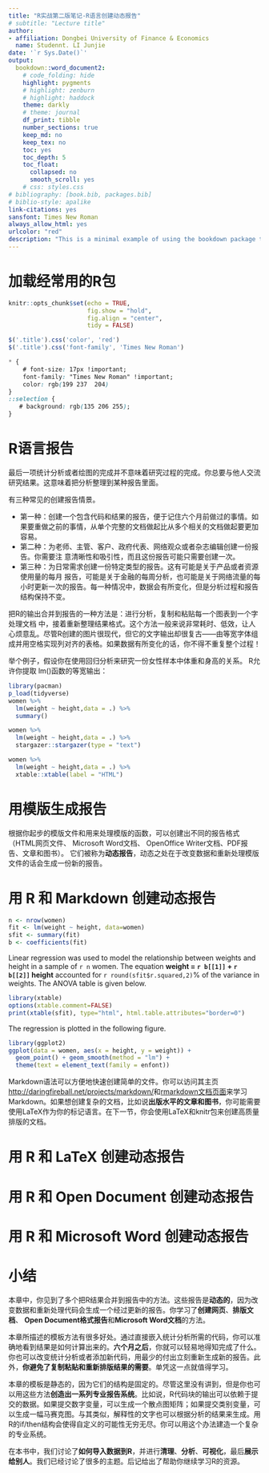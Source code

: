 ```yaml
--- 
title: "R实战第二版笔记-R语言创建动态报告"
# subtitle: "Lecture title"
author:
- affiliation: Dongbei University of Finance & Economics
  name: Studennt. LI Junjie
date: '`r Sys.Date()`'
output:
  bookdown::word_document2:
    # code_folding: hide
    highlight: pygments
    # highlight: zenburn
    # highlight: haddock
    theme: darkly
    # theme: journal
    df_print: tibble	
    number_sections: true
    keep_md: no
    keep_tex: no
    toc: yes
    toc_depth: 5
    toc_float:
      collapsed: no
      smooth_scroll: yes
    # css: styles.css
# bibliography: [book.bib, packages.bib]
# biblio-style: apalike
link-citations: yes
sansfont: Times New Roman
always_allow_html: yes
urlcolor: "red"
description: "This is a minimal example of using the bookdown package to write a book. The output format for this example is bookdown::gitbook."
---
```


# 加载经常用的R包

```r
knitr::opts_chunk$set(echo = TRUE,
                      fig.show = "hold",
                      fig.align = "center",
                      tidy = FALSE)
```

```js
$('.title').css('color', 'red')
$('.title').css('font-family', 'Times New Roman')
```

```css
* {
    # font-size: 17px !important;
    font-family: "Times New Roman" !important;
    color: rgb(199 237	204)
}
::selection {
   # background: rgb(135 206 255);
}
```

# R语言报告

最后一项统计分析或者绘图的完成并不意味着研究过程的完成。你总要与他人交流研究结果。这意味着把分析整理到某种报告里面。

有三种常见的创建报告情景。

- 第一种：创建一个包含代码和结果的报告，便于记住六个月前做过的事情。如果要重做之前的事情，从单个完整的文档做起比从多个相关的文档做起要更加容易。
- 第二种：为老师、主管、客户、政府代表、网络观众或者杂志编辑创建一份报告。你需要注
意清晰性和吸引性，而且这份报告可能只需要创建一次。
- 第三种：为日常需求创建一份特定类型的报告。这有可能是关于产品或者资源使用量的每月
报告，可能是关于金融的每周分析，也可能是关于网络流量的每小时更新一次的报告。每一种情况中，数据会有所变化，但是分析过程和报告结构保持不变。

把R的输出合并到报告的一种方法是：进行分析，复制和粘贴每一个图表到一个字处理文档
中，接着重新整理结果格式。这个方法一般来说非常耗时、低效，让人心烦意乱。尽管R创建的图片很现代，但它的文字输出却很复古——由等宽字体组成并用空格实现列对齐的表格。如果数据有所变化的话，你不得不重复整个过程！

举个例子，假设你在使用回归分析来研究一份女性样本中体重和身高的关系。 R允许你提取
lm()函数的等宽输出：

```r
library(pacman)
p_load(tidyverse)
women %>% 
  lm(weight ~ height,data = .) %>% 
  summary() 
```

```r
women %>% 
  lm(weight ~ height,data = .) %>% 
  stargazer::stargazer(type = "text")
```

```r
women %>% 
  lm(weight ~ height,data = .) %>% 
  xtable::xtable(label = "HTML")
```

# 用模版生成报告

根据你起步的模版文件和用来处理模版的函数，可以创建出不同的报告格式（HTML网页文件、 Microsoft Word文档、 OpenOffice Writer文档、PDF报告、文章和图书）。 它们被称为**动态报告**，动态之处在于改变数据和重新处理模版文件的话会生成一份新的报告。

# 用 R 和 Markdown 创建动态报告

```r
n <- nrow(women)
fit <- lm(weight ~ height, data=women)
sfit <- summary(fit)
b <- coefficients(fit)
```

Linear regression was used to model the relationship between weights and height in a sample of `r n` women. The equation **weight = `r b[[1]]` + `r b[[2]]` height** accounted for `r round(sfit$r.squared,2)`% of the variance in weights. The ANOVA table is given below.

```r
library(xtable)
options(xtable.comment=FALSE)
print(xtable(sfit), type="html", html.table.attributes="border=0")
```

The regression is plotted in the following figure.

```r
library(ggplot2)
ggplot(data = women, aes(x = height, y = weight)) +
  geom_point() + geom_smooth(method = "lm") +
  theme(text = element_text(family = enfont))
```

Markdown语法可以方便地快速创建简单的文件。你可以访问其主页<http://daringfireball.net/projects/markdown/>和[rmarkdown文档页面](http://rmarkdown.rstudio.com/)来学习Markdown。如果想创建复杂的文档，比如说**出版水平的文章和图书**，你可能需要使用LaTeX作为你的标记语言。在下一节，你会使用LaTeX和knitr包来创建高质量排版的文档。

# 用 R 和 LaTeX 创建动态报告

# 用 R 和 Open Document 创建动态报告

# 用 R 和 Microsoft Word 创建动态报告

# 小结

本章中，你见到了多个把R结果合并到报告中的方法。这些报告是**动态的**，因为改变数据和重新处理代码会生成一个经过更新的报告。你学习了**创建网页**、**排版文档**、 **Open Document格式报告**和**Microsoft Word文档**的方法。

本章所描述的模板方法有很多好处。通过直接嵌入统计分析所需的代码，你可以准确地看到结果是如何计算出来的。**六个月之后**，你就可以轻易地得知完成了什么。你也可以改变统计分析或者添加新代码，用最少的付出立刻重新生成新的报告。此外，**你避免了复制粘贴和重新排版结果的需要**。单凭这一点就值得学习。

本章的模板是静态的，因为它们的结构是固定的。尽管这里没有讲到，但是你也可以用这些方法**创造出一系列专业报告系统**。比如说，R代码块的输出可以依赖于提交的数据。如果提交数字变量，可以生成一个散点图矩阵；如果提交类别变量，可以生成一幅马赛克图。与其类似，解释性的文字也可以根据分析的结果来生成。用R的if/then结构会使得自定义的可能性无穷无尽。你可以用这个办法建造一个复杂的专业系统。

在本书中，我们讨论了**如何导入数据到R**，并进行**清理**、**分析**、**可视化**，最后**展示给别人**。我们已经讨论了很多的主题。后记给出了帮助你继续学习R的资源。





















